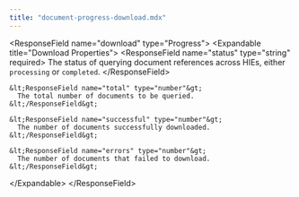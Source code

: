 ```yaml
---
title: "document-progress-download.mdx"
---
```


&lt;ResponseField name="download" type="Progress"&gt;
  &lt;Expandable title="Download Properties"&gt;
    &lt;ResponseField name="status" type="string" required&gt;
      The status of querying document references across HIEs, either `processing` or `completed`.
    &lt;/ResponseField&gt;

    &lt;ResponseField name="total" type="number"&gt;
      The total number of documents to be queried.
    &lt;/ResponseField&gt;

    &lt;ResponseField name="successful" type="number"&gt;
      The number of documents successfully downloaded.
    &lt;/ResponseField&gt;

    &lt;ResponseField name="errors" type="number"&gt;
      The number of documents that failed to download.
    &lt;/ResponseField&gt;

  &lt;/Expandable&gt;
&lt;/ResponseField&gt;


